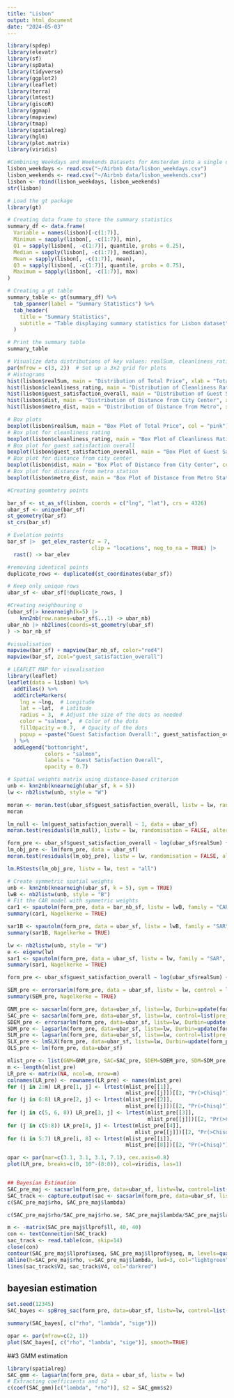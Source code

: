 ---
title: "Lisbon"
output: html_document
date: "2024-05-03"
---

```{r}
library(spdep)
library(elevatr)
library(sf)
library(spData)
library(tidyverse)
library(ggplot2)
library(leaflet)
library(terra)
library(lmtest)
library(giscoR)
library(ggmap)
library(mapview)
library(tmap)
library(spatialreg)
library(hglm)
library(plot.matrix)
library(viridis)
```


```{r}
#Combining Weekdays and Weekends Datasets for Amsterdam into a single dataframe
lisbon_weekdays <- read.csv("~/Airbnb data/lisbon_weekdays.csv")
lisbon_weekends <- read.csv("~/Airbnb data/lisbon_weekends.csv")
lisbon <- rbind(lisbon_weekdays, lisbon_weekends)
str(lisbon)
```



```{r, results='asis'}
# Load the gt package
library(gt)

# Creating data frame to store the summary statistics
summary_df <- data.frame(
  Variable = names(lisbon)[-c(1:7)],  
  Minimum = sapply(lisbon[, -c(1:7)], min),  
  Q1 = sapply(lisbon[, -c(1:7)], quantile, probs = 0.25),  
  Median = sapply(lisbon[, -c(1:7)], median),  
  Mean = sapply(lisbon[, -c(1:7)], mean),  
  Q3 = sapply(lisbon[, -c(1:7)], quantile, probs = 0.75),
  Maximum = sapply(lisbon[, -c(1:7)], max) 
)

# Creating a gt table
summary_table <- gt(summary_df) %>%
  tab_spanner(label = "Summary Statistics") %>%
  tab_header(
    title = "Summary Statistics",
    subtitle = "Table displaying summary statistics for Lisbon dataset"
  )

# Print the summary table
summary_table
```



```{r}
# Visualize data distributions of key values: realSum, cleanliness_rating, guest_satisfaction_overall, dist, and metro_dist
par(mfrow = c(3, 2))  # Set up a 3x2 grid for plots
# Histograms
hist(lisbon$realSum, main = "Distribution of Total Price", xlab = "Total Price (realSum)", col = "pink")
hist(lisbon$cleanliness_rating, main = "Distribution of Cleanliness Rating", xlab = "Cleanliness Rating", col = "lightgreen")
hist(lisbon$guest_satisfaction_overall, main = "Distribution of Guest Satisfaction", xlab = "Overall Guest Satisfaction", col = "salmon")
hist(lisbon$dist, main = "Distribution of Distance from City Center", xlab = "Distance (km)", col = "lightyellow")
hist(lisbon$metro_dist, main = "Distribution of Distance from Metro", xlab = "Distance (km)", col = "lavender")
```


```{r}
# Box plots
boxplot(lisbon$realSum, main = "Box Plot of Total Price", col = "pink")
# Box plot for cleanliness rating
boxplot(lisbon$cleanliness_rating, main = "Box Plot of Cleanliness Rating", col = "lightgreen")
# Box plot for guest satisfaction overall
boxplot(lisbon$guest_satisfaction_overall, main = "Box Plot of Guest Satisfaction Overall", col = "salmon")
# Box plot for distance from city center
boxplot(lisbon$dist, main = "Box Plot of Distance from City Center", col = "lightyellow")
# Box plot for distance from metro station
boxplot(lisbon$metro_dist, main = "Box Plot of Distance from Metro Station", col = "lavender")
```

```{r}
#Creating geomtetry points

bar_sf <- st_as_sf(lisbon, coords = c("lng", "lat"), crs = 4326)
ubar_sf <- unique(bar_sf)
st_geometry(bar_sf)
st_crs(bar_sf)
```

```{r}
# Evelation points
bar_sf |>  get_elev_raster(z = 7,
                           clip = "locations", neg_to_na = TRUE) |> 
  rast() -> bar_elev

#removing identical points
duplicate_rows <- duplicated(st_coordinates(ubar_sf))

# Keep only unique rows
ubar_sf <- ubar_sf[!duplicate_rows, ]
```


```{r}
#Creating neighbouring o
(ubar_sf|> knearneigh(k=5) |>
    knn2nb(row.names=ubar_sf$...1) -> ubar_nb)
ubar_nb |> nb2lines(coords=st_geometry(ubar_sf)
) -> bar_nb_sf
```

```{r}

#visualisation
mapview(bar_sf) + mapview(bar_nb_sf, color="red4")
mapview(bar_sf, zcol="guest_satisfaction_overall")
```

```{r}
# LEAFLET MAP for visualisation
library(leaflet)
leaflet(data = lisbon) %>%
  addTiles() %>%
  addCircleMarkers(
    lng = ~lng,  # Longitude
    lat = ~lat,  # Latitude
    radius = 3,  # Adjust the size of the dots as needed
    color = "salmon",  # Color of the dots
    fillOpacity = 0.7,  # Opacity of the dots
    popup = ~paste("Guest Satisfaction Overall:", guest_satisfaction_overall)
  ) %>%
  addLegend("bottomright", 
            colors = "salmon", 
            labels = "Guest Satisfaction Overall",
            opacity = 0.7)
```

```{r}
# Spatial weights matrix using distance-based criterion
unb <- knn2nb(knearneigh(ubar_sf, k = 5))
lw <- nb2listw(unb, style = "W")

moran <- moran.test(ubar_sf$guest_satisfaction_overall, listw = lw, randomisation = TRUE, alternative = "two.sided")
moran

lm_null <- lm(guest_satisfaction_overall ~ 1, data = ubar_sf)
moran.test(residuals(lm_null), listw = lw, randomisation = FALSE, alternative = "two.sided")

form_pre <- ubar_sf$guest_satisfaction_overall ~ log(ubar_sf$realSum) + ubar_sf$host_is_superhost + ubar_sf$attr_index + ubar_sf$person_capacity + ubar_sf$dist
lm_obj_pre <- lm(form_pre, data = ubar_sf)
moran.test(residuals(lm_obj_pre), listw = lw, randomisation = FALSE, alternative = "two.sided")

lm.RStests(lm_obj_pre, listw = lw, test = "all")

# Create symmetric spatial weights
unb <- knn2nb(knearneigh(ubar_sf, k = 5), sym = TRUE)
lwB <- nb2listw(unb, style = "B")
# Fit the CAR model with symmetric weights
car1 <- spautolm(form_pre, data = bar_nb_sf, listw = lwB, family = "CAR")
summary(car1, Nagelkerke = TRUE)
```


```{r}
sar1B <- spautolm(form_pre, data = ubar_sf, listw = lwB, family = "SAR")
summary(sar1B, Nagelkerke = TRUE)

lw <- nb2listw(unb, style = "W")
e <- eigenw(lw)
sar1 <- spautolm(form_pre, data = ubar_sf, listw = lw, family = "SAR", control = list(pre_eig = e))
summary(sar1, Nagelkerke = TRUE)

form_pre <- ubar_sf$guest_satisfaction_overall ~ log(ubar_sf$realSum) + ubar_sf$host_is_superhost + ubar_sf$attr_index + ubar_sf$person_capacity + ubar_sf$dist + ubar_sf$metro_dist

SEM_pre <- errorsarlm(form_pre, data = ubar_sf, listw = lw, control = list(pre_eig = e))
summary(SEM_pre, Nagelkerke = TRUE)
```

```{r}
GNM_pre <- sacsarlm(form_pre, data=ubar_sf, listw=lw, Durbin=update(form_pre, ~ . - Metrop), control=list(pre_eig1=e, pre_eig2=e))
SAC_pre <- sacsarlm(form_pre, data=ubar_sf, listw=lw, control=list(pre_eig1=e, pre_eig2=e))
SDEM_pre <- errorsarlm(form_pre, data=ubar_sf, listw=lw, Durbin=update(form_pre, ~ . - Metrop), control=list(pre_eig=e))
SDM_pre <- lagsarlm(form_pre, data=ubar_sf, listw=lw, Durbin=update(form_pre, ~ . - Metrop), control=list(pre_eig=e))
SLM_pre <- lagsarlm(form_pre, data=ubar_sf, listw=lw, control=list(pre_eig=e))
SLX_pre <- lmSLX(form_pre, data=ubar_sf, listw=lw, Durbin=update(form_pre, ~ . - Metrop))
OLS_pre <- lm(form_pre, data=ubar_sf)
```

```{r}
mlist_pre <- list(GNM=GNM_pre, SAC=SAC_pre, SDEM=SDEM_pre, SDM=SDM_pre, SLX=SLX_pre, SEM=SEM_pre, SLM=SLM_pre, OLS=OLS_pre)
m <- length(mlist_pre)
LR_pre <- matrix(NA, ncol=m, nrow=m)
colnames(LR_pre) <- rownames(LR_pre) <- names(mlist_pre)
for (j in 2:m) LR_pre[1, j] <- lrtest(mlist_pre[[1]],
                                      mlist_pre[[j]])[[2, "Pr(>Chisq)"]]
for (j in 6:8) LR_pre[2, j] <- lrtest(mlist_pre[[2]],
                                      mlist_pre[[j]])[[2, "Pr(>Chisq)"]]
for (j in c(5, 6, 8)) LR_pre[3, j] <- lrtest(mlist_pre[[3]],
                                             mlist_pre[[j]])[[2, "Pr(>Chisq)"]]
for (j in c(5:8)) LR_pre[4, j] <- lrtest(mlist_pre[[4]],
                                         mlist_pre[[j]])[[2, "Pr(>Chisq)"]]
for (i in 5:7) LR_pre[i, 8] <- lrtest(mlist_pre[[i]],
                                      mlist_pre[[8]])[[2, "Pr(>Chisq)"]]
```


```{r}
opar <- par(mar=c(3.1, 3.1, 3.1, 7.1), cex.axis=0.8)
plot(LR_pre, breaks=c(0, 10^-(8:0)), col=viridis, las=1)


## Bayesian Estimation
SAC_pre_maj <- sacsarlm(form_pre, data=ubar_sf, listw=lw, control=list(pre_eig1=e, pre_eig2=e), llprof=40)
SAC_track <- capture.output(sac <- sacsarlm(form_pre, data=ubar_sf, listw=lw, control=list(pre_eig1=e, pre_eig2=e), quiet=FALSE))
c(SAC_pre_maj$rho, SAC_pre_maj$lambda)
```


```{r}
c(SAC_pre_maj$rho/SAC_pre_maj$rho.se, SAC_pre_maj$lambda/SAC_pre_maj$lambda.se)
```

```{r}
m <- -matrix(SAC_pre_maj$llprof$ll, 40, 40)
con <- textConnection(SAC_track)
sac_track <- read.table(con, skip=14)
close(con)
contour(SAC_pre_maj$llprof$xseq, SAC_pre_maj$llprof$yseq, m, levels=quantile(c(m), seq(0,1,0.1)), xlab="rho", ylab="lambda", col="blue4")
abline(h=SAC_pre_maj$rho, v=SAC_pre_maj$lambda, lwd=3, col="lightgreen")
lines(sac_track$V2, sac_track$V4, col="darkred")
```

## bayesian estimation
```{r}
set.seed(12345)
SAC_bayes <- spBreg_sac(form_pre, data=ubar_sf, listw=lw, control=list(ndraw=20000L, nomit=2000L))
```

```{r}
summary(SAC_bayes[, c("rho", "lambda", "sige")])
```

```{r}
opar <- par(mfrow=c(2, 1)) 
plot(SAC_bayes[, c("rho", "lambda", "sige")], smooth=TRUE)
```
##3 GMM estimation  
```{r}
library(spatialreg)
SAC_gmm <- lagsarlm(form_pre, data = ubar_sf, listw = lw)
# Extracting coefficients and s2
c(coef(SAC_gmm)[c("lambda", "rho")], s2 = SAC_gmm$s2)
```
